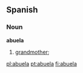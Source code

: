 ==Spanish==

===Noun===
'''abuela'''  {{f}}

# [[grandmother]]; {{feminine of|abuelo}}

[[pl:abuela]]
[[pt:abuela]]
[[fi:abuela]]